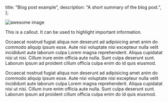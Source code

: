 
  title: "Blog post example",
  description: "A short summary of the blog post.",
};



<Image src="/images/builder-screenshot.png" alt="awesome image" />

<Callout rounded='md'>

This is a callout. It can be used to highlight important information.

</Callout>

<Tweet id="1780513200565285038" />

Occaecat nostrud fugiat aliqua non deserunt ad adipisicing amet anim do commodo aliquip ipsum esse. Aute nisi voluptate nisi excepteur nulla velit incididunt aute laborum culpa Lorem magna reprehenderit. Aliqua cupidatat nisi ut nisi. Cillum irure enim officia aute nulla. Sunt culpa deserunt sunt. Laborum ipsum ad proident cillum officia culpa enim do id quis eiusmod.

<Cta />

Occaecat nostrud fugiat aliqua non deserunt ad adipisicing amet anim do commodo aliquip ipsum esse. Aute nisi voluptate nisi excepteur nulla velit incididunt aute laborum culpa Lorem magna reprehenderit. Aliqua cupidatat nisi ut nisi. Cillum irure enim officia aute nulla. Sunt culpa deserunt sunt. Laborum ipsum ad proident cillum officia culpa enim do id quis eiusmod.
